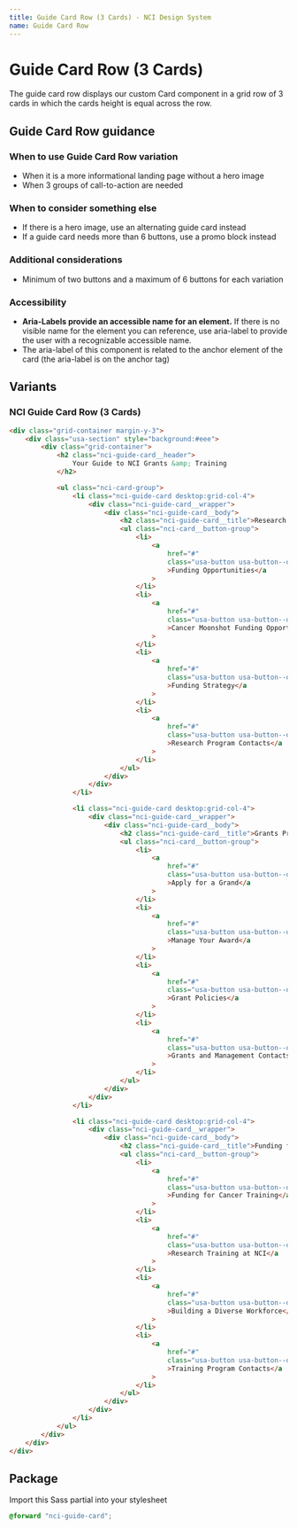 ```yaml
---
title: Guide Card Row (3 Cards) - NCI Design System
name: Guide Card Row
---
```


# Guide Card Row (3 Cards)

The guide card row displays our custom Card component in a grid row of 3 cards in which the cards height is equal across the row.

## Guide Card Row guidance

### When to use Guide Card Row variation

- When it is a more informational landing page without a hero image
- When 3 groups of call-to-action are needed

### When to consider something else

- If there is a hero image, use an alternating guide card instead
- If a guide card needs more than 6 buttons, use a promo block instead

### Additional considerations

- Minimum of two buttons and a maximum of 6 buttons for each variation

### Accessibility

- **Aria-Labels provide an accessible name for an element.** If there is no visible name for the element you can reference, use aria-label to provide the user with a recognizable accessible name.
- The aria-label of this component is related to the anchor element of the card (the aria-label is on the anchor tag)

## Variants

### NCI Guide Card Row (3 Cards)

```html
<div class="grid-container margin-y-3">
	<div class="usa-section" style="background:#eee">
		<div class="grid-container">
			<h2 class="nci-guide-card__header">
				Your Guide to NCI Grants &amp; Training
			</h2>

			<ul class="nci-card-group">
				<li class="nci-guide-card desktop:grid-col-4">
					<div class="nci-guide-card__wrapper">
						<div class="nci-guide-card__body">
							<h2 class="nci-guide-card__title">Research Grant Funding</h2>
							<ul class="nci-card__button-group">
								<li>
									<a
										href="#"
										class="usa-button usa-button--outline usa-button--secondary"
										>Funding Opportunities</a
									>
								</li>
								<li>
									<a
										href="#"
										class="usa-button usa-button--outline usa-button--secondary"
										>Cancer Moonshot Funding Opportunities</a
									>
								</li>
								<li>
									<a
										href="#"
										class="usa-button usa-button--outline usa-button--secondary"
										>Funding Strategy</a
									>
								</li>
								<li>
									<a
										href="#"
										class="usa-button usa-button--outline usa-button--secondary"
										>Research Program Contacts</a
									>
								</li>
							</ul>
						</div>
					</div>
				</li>

				<li class="nci-guide-card desktop:grid-col-4">
					<div class="nci-guide-card__wrapper">
						<div class="nci-guide-card__body">
							<h2 class="nci-guide-card__title">Grants Process</h2>
							<ul class="nci-card__button-group">
								<li>
									<a
										href="#"
										class="usa-button usa-button--outline usa-button--secondary"
										>Apply for a Grand</a
									>
								</li>
								<li>
									<a
										href="#"
										class="usa-button usa-button--outline usa-button--secondary"
										>Manage Your Award</a
									>
								</li>
								<li>
									<a
										href="#"
										class="usa-button usa-button--outline usa-button--secondary"
										>Grant Policies</a
									>
								</li>
								<li>
									<a
										href="#"
										class="usa-button usa-button--outline usa-button--secondary"
										>Grants and Management Contacts</a
									>
								</li>
							</ul>
						</div>
					</div>
				</li>

				<li class="nci-guide-card desktop:grid-col-4">
					<div class="nci-guide-card__wrapper">
						<div class="nci-guide-card__body">
							<h2 class="nci-guide-card__title">Funding for Training</h2>
							<ul class="nci-card__button-group">
								<li>
									<a
										href="#"
										class="usa-button usa-button--outline usa-button--secondary"
										>Funding for Cancer Training</a
									>
								</li>
								<li>
									<a
										href="#"
										class="usa-button usa-button--outline usa-button--secondary"
										>Research Training at NCI</a
									>
								</li>
								<li>
									<a
										href="#"
										class="usa-button usa-button--outline usa-button--secondary"
										>Building a Diverse Workforce</a
									>
								</li>
								<li>
									<a
										href="#"
										class="usa-button usa-button--outline usa-button--secondary"
										>Training Program Contacts</a
									>
								</li>
							</ul>
						</div>
					</div>
				</li>
			</ul>
		</div>
	</div>
</div>
```

## Package

Import this Sass partial into your stylesheet

```scss nopreview
@forward "nci-guide-card";
```
